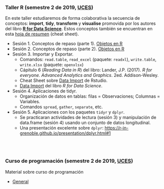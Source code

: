 
<br>
<br>

### Taller R (semestre 2 de 2019, [UCES](https://www.ces.edu.co/))

En este taller estudiaremos de forma colaborativa la secuencia de conceptos: **import**, **tidy**, **transform** y **visualise** promovida por los autores del libro [**R for Data Science**](https://r4ds.had.co.nz/explore-intro.html). Estos conceptos también se encuentran en esta [hoja de resumen](https://www.business-science.io/r-cheatsheet.html) (cheat sheet).

- Sesión 1. Conceptos de repaso (parte 1). [Objetos en R](Taller_R_uces_2_2019/07_22_Objetos/07_22_Objetos.html)
- Sesión 2. Conceptos de repaso (parte 2). [Objetos en R](Taller_R_uces_2_2019/07_22_Objetos/07_22_Objetos.html)
- Sesión 3. Importar y Exportar.
    * Comandos: `read.table`, `read_excel` (paquete: `readxl`), `write.table`, `write.xlsx` (paquete: `openxlsx`)
    * Cápitulo 6 (_Reading Data in R_) del libro: Lander, J.P. (2017). _R for everyone. Advanced Analytics and Graphics_. 2ed. Addison-Wesley.
    * Cheat Sheet sobre  [Data Import](https://www.rstudio.com/resources/cheatsheets/#import) de Rstudio.
    * [Data Import](https://r4ds.had.co.nz/data-import.html) del libro _R for Data Science_.
- Sesión 4. Aplicaciones de tidyr.
    * Organización de datos en tablas: filas = Observaciones; Columnas = Variables.
    * Comandos `spread`, `gather`, `separate`, etc.
- Sesión 5. Aplicaciones con los paquetes `tidyr` y `dplyr`. 
    * Se practicaran actividades de lectura (sesión 3) y manipulación de data.frame (sesión 4) usando un conjunto de datos longitudinal.
    * Una presentación excelente sobre `dplyr`: <https://r-in-grenoble.github.io/presentation/dplyr.html#1>
    

<br>
<br>

### Curso de programación (semestre 2 de 2019, [UCES](https://www.ces.edu.co/))

Material sobre curso de programación

- [General](CursoProg_uces/cap1/general.html)